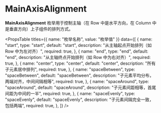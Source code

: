 # MainAxisAlignment

**MainAxisAlignment** 枚举用于控制主轴（在 Row 中是水平方向，在 Column 中是垂直方向）上子组件的排列方式。


<PropsTable
  titles={{
    name: "枚举名称",
    value: "枚举值"
  }}
  data={[
    {
      name: "start",
      type: "start",
      default: "start",
      description: "从主轴起点开始排列（如 Row 中为左对齐）",
      required: true,
    },
    {
      name: "end",
      type: "end",
      default: "end",
      description: "从主轴终点开始排列（如 Row 中为右对齐）",
      required: true,
    },
    {
      name: "center",
      type: "center",
      default: "center",
      description: "所有子元素居中排列",
      required: true,
    },
    {
      name: "spaceBetween",
      type: "spaceBetween",
      default: "spaceBetween",
      description: "子元素平均分布，两端对齐，中间间隔相等",
      required: true,
    },
    {
      name: "spaceAround",
      type: "spaceAround",
      default: "spaceAround",
      description: "子元素间距相等，首尾间距为中间的一半",
      required: true,
    },
    {
      name: "spaceEvenly",
      type: "spaceEvenly",
      default: "spaceEvenly",
      description: "子元素间隔完全一致，包括两端",
      required: true,
    },
  ]}
/>

